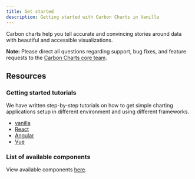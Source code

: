 ```yaml
---
title: Get started
description: Getting started with Carbon Charts in Vanilla
---
```


<PageDescription>

Carbon charts help you tell accurate and convincing stories around data with
beautiful and accessible visualizations.

</PageDescription>

<InlineNotification>

**Note:** Please direct all questions regarding support, bug fixes, and feature
requests to the
[Carbon Charts core team](https://github.com/carbon-design-system/carbon-charts#core-team).

</InlineNotification>

## Resources

<Row className="resource-card-group">
<Column colMd={4} colLg={4} noGutterSm>
  <ResourceCard
    subTitle="Carbon Charts repo"
    href="https://github.com/carbon-design-system/carbon-charts">
    <MdxIcon name="github" />
  </ResourceCard>
</Column>

<Column colMd={4} colLg={4} noGutterSm>
  <ResourceCard
    subTitle="Carbon Charts demo site"
    href="https://carbon-design-system.github.io/carbon-charts/">
    <MdxIcon name="codesandbox" />
  </ResourceCard>
</Column>

<Column colLg={4} colMd={4} noGutterSm>
  <ResourceCard
    subTitle="Master data visualization design file (WIP)"
    href="https://ibm.box.com/s/w7fhywdpfb56t2l61ab8uoo93g6jaec5"
    actionIcon="download"
  >
    <MdxIcon name="sketch" />
  </ResourceCard>
</Column>


<Column colLg={4} colMd={4} noGutterSm>
<ResourceCard
    subTitle="Data visualization color palettes (IBM internal link)"
    href="https://ibm.box.com/s/3mt8fshtgy70r7rhxjhfo3gbdt0n3x5y"
    actionIcon="download">
    <MdxIcon name="sketch" />
  </ResourceCard>
</Column>
</Row>

### Getting started tutorials

We have written step-by-step tutorials on how to get simple charting
applications setup in different environment and using different frameworks.

- [vanilla](https://carbon-design-system.github.io/carbon-charts/?path=/story/tutorials-getting-started--vanillajs)
- [React](https://carbon-design-system.github.io/carbon-charts/?path=/story/tutorials-getting-started--react)
- [Angular](https://carbon-design-system.github.io/carbon-charts/?path=/story/tutorials-getting-started--angular)
- [Vue](https://carbon-design-system.github.io/carbon-charts/?path=/story/tutorials-getting-started--vue)

### List of available components

View available components
[here](https://github.com/carbon-design-system/carbon-charts#component-status).
